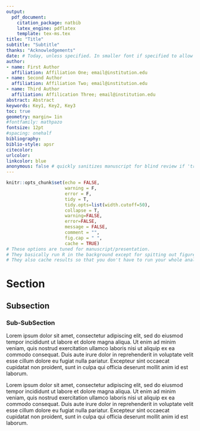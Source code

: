 ```yaml
---
output: 
  pdf_document:
    citation_package: natbib
    latex_engine: pdflatex
    template: tex-ms.tex
title: "Title"
subtitle: "Subtitle"
thanks: "Acknowledgements"
date: # Today, unless specified. In smaller font if specified to allow for version numbering
author:
- name: First Author
  affiliation: Affiliation One; email@institution.edu
- name: Second Author
  affiliation: Affiliation Two; email@institution.edu
- name: Third Author
  affiliation: Affilication Three; email@institution.edu
abstract: Abstract
keywords: Key1, Key2, Key3
toc: true
geometry: margin= 1in
#fontfamily: mathpazo
fontsize: 12pt
#spacing: onehalf
bibliography: 
biblio-style: apsr
citecolor:
urlcolor:
linkcolor: blue
anonymous: false # quickly sanitizes manuscript for blind review if 'true'
---
```


```r
knitr::opts_chunk$set(echo = FALSE, 
                      warning = F, 
                      error = F, 
                      tidy = T, 
                      tidy.opts=list(width.cutoff=50), 
                      collapse = T,
                      warning=FALSE,
                      error=FALSE,
                      message = FALSE, 
                      comment = "",
                      fig.cap = " ",
                      cache = TRUE)
# These options are tuned for manuscript/presentation. 
# They basically run R in the background except for spitting out figures/tables
# They also cache results so that you don't have to run your whole analysis every time you fix a typo
```
# Section

## Subsection

### Sub-SubSection

Lorem ipsum dolor sit amet, consectetur adipiscing elit, sed do eiusmod tempor incididunt ut labore et dolore magna aliqua. Ut enim ad minim veniam, quis nostrud exercitation ullamco laboris nisi ut aliquip ex ea commodo consequat. Duis aute irure dolor in reprehenderit in voluptate velit esse cillum dolore eu fugiat nulla pariatur. Excepteur sint occaecat cupidatat non proident, sunt in culpa qui officia deserunt mollit anim id est laborum.

Lorem ipsum dolor sit amet, consectetur adipiscing elit, sed do eiusmod tempor incididunt ut labore et dolore magna aliqua. Ut enim ad minim veniam, quis nostrud exercitation ullamco laboris nisi ut aliquip ex ea commodo consequat. Duis aute irure dolor in reprehenderit in voluptate velit esse cillum dolore eu fugiat nulla pariatur. Excepteur sint occaecat cupidatat non proident, sunt in culpa qui officia deserunt mollit anim id est laborum.
